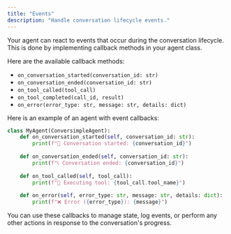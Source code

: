 ```yaml
---
title: "Events"
description: "Handle conversation lifecycle events."
---
```


Your agent can react to events that occur during the conversation lifecycle. This is done by implementing callback methods in your agent class.

Here are the available callback methods:

- `on_conversation_started(conversation_id: str)`
- `on_conversation_ended(conversation_id: str)`
- `on_tool_called(tool_call)`
- `on_tool_completed(call_id, result)`
- `on_error(error_type: str, message: str, details: dict)`

Here is an example of an agent with event callbacks:

```python
class MyAgent(ConversimpleAgent):
    def on_conversation_started(self, conversation_id: str):
        print(f"🎤 Conversation started: {conversation_id}")
    
    def on_conversation_ended(self, conversation_id: str):
        print(f"📞 Conversation ended: {conversation_id}")
    
    def on_tool_called(self, tool_call):
        print(f"🔧 Executing tool: {tool_call.tool_name}")
    
    def on_error(self, error_type: str, message: str, details: dict):
        print(f"❌ Error ({error_type}): {message}")
```

You can use these callbacks to manage state, log events, or perform any other actions in response to the conversation's progress.